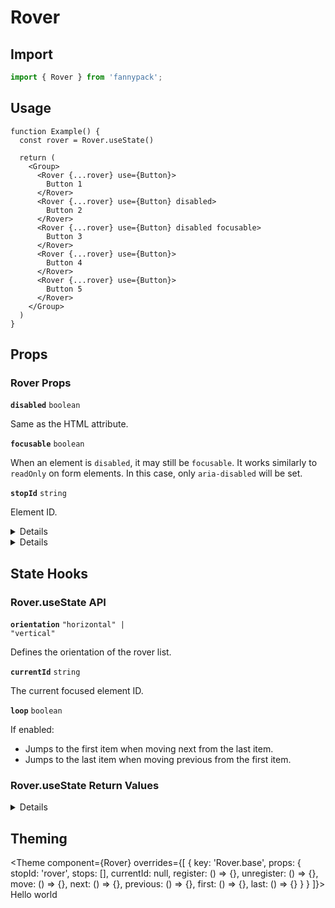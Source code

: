 
# Rover

## Import

```jsx
import { Rover } from 'fannypack';
```

## Usage

```function-live
function Example() {
  const rover = Rover.useState()

  return (
    <Group>
      <Rover {...rover} use={Button}>
        Button 1
      </Rover>
      <Rover {...rover} use={Button} disabled>
        Button 2
      </Rover>
      <Rover {...rover} use={Button} disabled focusable>
        Button 3
      </Rover>
      <Rover {...rover} use={Button}>
        Button 4
      </Rover>
      <Rover {...rover} use={Button}>
        Button 5
      </Rover>
    </Group>
  )
}
```

## Props

### Rover Props

<!-- Automatically generated -->

**<Code marginRight="major-1">disabled</Code>** <Code fontSize="150" palette="primary">boolean</Code> 

Same as the HTML attribute.

<Box marginBottom="major-4" />

**<Code marginRight="major-1">focusable</Code>** <Code fontSize="150" palette="primary">boolean</Code> 

When an element is `disabled`, it may still be `focusable`. It works
similarly to `readOnly` on form elements. In this case, only
`aria-disabled` will be set.

<Box marginBottom="major-4" />

**<Code marginRight="major-1">stopId</Code>** <Code fontSize="150" palette="primary">string</Code> 

Element ID.

<Box marginBottom="major-4" />

<details><Box use="summary" marginBottom="major-2"><strong>11 state props</strong></Box>
<blockquote>These props are returned by the state hook. You can spread them into this component (<code>...state</code>) or pass them separately. You can also provide these props from your own state logic.</blockquote>

**<Code marginRight="major-1">orientation</Code>** <Code fontSize="150" palette="primary">&#34;horizontal&#34; | &#34;vertical&#34;</Code> 

Defines the orientation of the rover list.

<Box marginBottom="major-4" />

**<Code marginRight="major-1">unstable_moves</Code>** <Code fontSize="150" palette="primary">number</Code> 

Stores the number of moves that have been made by calling `move`, `next`,
`previous`, `first` or `last`.

<Box marginBottom="major-4" />

**<Code marginRight="major-1">stops</Code>** <Code fontSize="150" palette="primary">Stop[]</Code> <Text marginLeft="major-1" fontSize="150" textTransform="uppercase" color="gray">Required</Text>

A list of element refs and IDs of the roving items.

<Box marginBottom="major-4" />

**<Code marginRight="major-1">currentId</Code>** <Code fontSize="150" palette="primary">string</Code> <Text marginLeft="major-1" fontSize="150" textTransform="uppercase" color="gray">Required</Text>

The current focused element ID.

<Box marginBottom="major-4" />

**<Code marginRight="major-1">register</Code>** <Code fontSize="150" palette="primary">(id: string, ref: RefObject&#60;HTMLElement&#62;) =&#62; void</Code> <Text marginLeft="major-1" fontSize="150" textTransform="uppercase" color="gray">Required</Text>

Registers the element ID and ref in the roving tab index list.

<Box marginBottom="major-4" />

**<Code marginRight="major-1">unregister</Code>** <Code fontSize="150" palette="primary">(id: string) =&#62; void</Code> <Text marginLeft="major-1" fontSize="150" textTransform="uppercase" color="gray">Required</Text>

Unregisters the roving item.

<Box marginBottom="major-4" />

**<Code marginRight="major-1">move</Code>** <Code fontSize="150" palette="primary">(id: string) =&#62; void</Code> <Text marginLeft="major-1" fontSize="150" textTransform="uppercase" color="gray">Required</Text>

Moves focus to a given element ID.

<Box marginBottom="major-4" />

**<Code marginRight="major-1">next</Code>** <Code fontSize="150" palette="primary">() =&#62; void</Code> <Text marginLeft="major-1" fontSize="150" textTransform="uppercase" color="gray">Required</Text>

Moves focus to the next element.

<Box marginBottom="major-4" />

**<Code marginRight="major-1">previous</Code>** <Code fontSize="150" palette="primary">() =&#62; void</Code> <Text marginLeft="major-1" fontSize="150" textTransform="uppercase" color="gray">Required</Text>

Moves focus to the previous element.

<Box marginBottom="major-4" />

**<Code marginRight="major-1">first</Code>** <Code fontSize="150" palette="primary">() =&#62; void</Code> <Text marginLeft="major-1" fontSize="150" textTransform="uppercase" color="gray">Required</Text>

Moves focus to the first element.

<Box marginBottom="major-4" />

**<Code marginRight="major-1">last</Code>** <Code fontSize="150" palette="primary">() =&#62; void</Code> <Text marginLeft="major-1" fontSize="150" textTransform="uppercase" color="gray">Required</Text>

Moves focus to the last element.

<Box marginBottom="major-4" />

</details>

<details><Box use="summary" marginBottom="major-2">Inherits <code><strong>Box</strong></code> props</Box>

**<Code marginRight="major-1">use</Code>**  

<Code isBlock palette="primary" fontSize="150" padding="minor-1" marginBottom="major-2">
{`string
  | ComponentClass<any, any>
  | FunctionComponent<any>`}
</Code>

<Box marginBottom="major-4" />

**<Code marginRight="major-1">className</Code>** <Code fontSize="150" palette="primary">string</Code> 

<Box marginBottom="major-4" />

**<Code marginRight="major-1">children</Code>**  

<Code isBlock palette="primary" fontSize="150" padding="minor-1" marginBottom="major-2">
{`string
  | number
  | boolean
  | {}
  | ReactElement<any, string
  | ((props: any) => ReactElement<any, string
  | ...
  | (new (props: any) => Component<any, any, any>)>)
  | (new (props: any) => Component<any, any, any>)>
  | ReactNodeArray
  | ReactPortal
  | ((props: BoxProps) => ReactNode)`}
</Code>

<Box marginBottom="major-4" />

**<Code marginRight="major-1">altitude</Code>** <Code fontSize="150" palette="primary">string</Code> 

<Box marginBottom="major-4" />

**<Code marginRight="major-1">showBreakpoint</Code>** <Code fontSize="150" palette="primary">string</Code> 

<Box marginBottom="major-4" />

**<Code marginRight="major-1">hiddenBreakpoint</Code>** <Code fontSize="150" palette="primary">string</Code> 

<Box marginBottom="major-4" />

**<Code marginRight="major-1">overrides</Code>**  

<Code isBlock palette="primary" fontSize="150" padding="minor-1" marginBottom="major-2">
{`{
  altitudes?: AltitudesThemeConfig;
  borders?: BordersThemeConfig;
  borderRadii?: BorderRadiiThemeConfig;
  breakpoints?: BreakpointsThemeConfig;
  fontSizes?: FontSizeThemeConfig;
  fontWeights?: FontWeightsThemeConfig;
  ... 29 more ...;
  Set?: SetThemeConfig;
}`}
</Code>

<Box marginBottom="major-4" />

**<Code marginRight="major-1">elementRef</Code>** <Code fontSize="150" palette="primary">((instance: any) =&#62; void) | RefObject&#60;any&#62;</Code> 

<Box marginBottom="major-4" />

</details>

## State Hooks

### Rover.useState API

<!-- Automatically generated -->

**<Code marginRight="major-1">orientation</Code>** <Code fontSize="150" palette="primary">&#34;horizontal&#34; | &#34;vertical&#34;</Code> 

Defines the orientation of the rover list.

<Box marginBottom="major-4" />

**<Code marginRight="major-1">currentId</Code>** <Code fontSize="150" palette="primary">string</Code> 

The current focused element ID.

<Box marginBottom="major-4" />

**<Code marginRight="major-1">loop</Code>** <Code fontSize="150" palette="primary">boolean</Code> 

If enabled:

  - Jumps to the first item when moving next from the last item.
  - Jumps to the last item when moving previous from the first item.

<Box marginBottom="major-4" />

### Rover.useState Return Values

<!-- Automatically generated -->

<details><Box use="summary" marginBottom="major-2"><strong>12 values</strong></Box>

**<Code marginRight="major-1">orientation</Code>** <Code fontSize="150" palette="primary">&#34;horizontal&#34; | &#34;vertical&#34;</Code> 

Defines the orientation of the rover list.

<Box marginBottom="major-4" />

**<Code marginRight="major-1">stops</Code>** <Code fontSize="150" palette="primary">Stop[]</Code> <Text marginLeft="major-1" fontSize="150" textTransform="uppercase" color="gray">Required</Text>

A list of element refs and IDs of the roving items.

<Box marginBottom="major-4" />

**<Code marginRight="major-1">currentId</Code>** <Code fontSize="150" palette="primary">string</Code> <Text marginLeft="major-1" fontSize="150" textTransform="uppercase" color="gray">Required</Text>

The current focused element ID.

<Box marginBottom="major-4" />

**<Code marginRight="major-1">unstable_moves</Code>** <Code fontSize="150" palette="primary">number</Code> <Text marginLeft="major-1" fontSize="150" textTransform="uppercase" color="gray">Required</Text>

Stores the number of moves that have been made by calling `move`, `next`,
`previous`, `first` or `last`.

<Box marginBottom="major-4" />

**<Code marginRight="major-1">loop</Code>** <Code fontSize="150" palette="primary">boolean</Code> <Text marginLeft="major-1" fontSize="150" textTransform="uppercase" color="gray">Required</Text>

If enabled:

  - Jumps to the first item when moving next from the last item.
  - Jumps to the last item when moving previous from the first item.

<Box marginBottom="major-4" />

**<Code marginRight="major-1">register</Code>** <Code fontSize="150" palette="primary">(id: string, ref: RefObject&#60;HTMLElement&#62;) =&#62; void</Code> <Text marginLeft="major-1" fontSize="150" textTransform="uppercase" color="gray">Required</Text>

Registers the element ID and ref in the roving tab index list.

<Box marginBottom="major-4" />

**<Code marginRight="major-1">unregister</Code>** <Code fontSize="150" palette="primary">(id: string) =&#62; void</Code> <Text marginLeft="major-1" fontSize="150" textTransform="uppercase" color="gray">Required</Text>

Unregisters the roving item.

<Box marginBottom="major-4" />

**<Code marginRight="major-1">move</Code>** <Code fontSize="150" palette="primary">(id: string) =&#62; void</Code> <Text marginLeft="major-1" fontSize="150" textTransform="uppercase" color="gray">Required</Text>

Moves focus to a given element ID.

<Box marginBottom="major-4" />

**<Code marginRight="major-1">next</Code>** <Code fontSize="150" palette="primary">() =&#62; void</Code> <Text marginLeft="major-1" fontSize="150" textTransform="uppercase" color="gray">Required</Text>

Moves focus to the next element.

<Box marginBottom="major-4" />

**<Code marginRight="major-1">previous</Code>** <Code fontSize="150" palette="primary">() =&#62; void</Code> <Text marginLeft="major-1" fontSize="150" textTransform="uppercase" color="gray">Required</Text>

Moves focus to the previous element.

<Box marginBottom="major-4" />

**<Code marginRight="major-1">first</Code>** <Code fontSize="150" palette="primary">() =&#62; void</Code> <Text marginLeft="major-1" fontSize="150" textTransform="uppercase" color="gray">Required</Text>

Moves focus to the first element.

<Box marginBottom="major-4" />

**<Code marginRight="major-1">last</Code>** <Code fontSize="150" palette="primary">() =&#62; void</Code> <Text marginLeft="major-1" fontSize="150" textTransform="uppercase" color="gray">Required</Text>

Moves focus to the last element.

<Box marginBottom="major-4" />

</details>
    

## Theming

<Theme
  component={Rover}
  overrides={[
    {
      key: 'Rover.base',
      props: {
        stopId: 'rover',
        stops: [],
        currentId: null,
        register: () => {},
        unregister: () => {},
        move: () => {},
        next: () => {},
        previous: () => {},
        first: () => {},
        last: () => {}
      }
    }
  ]}>
  Hello world
</Theme>
